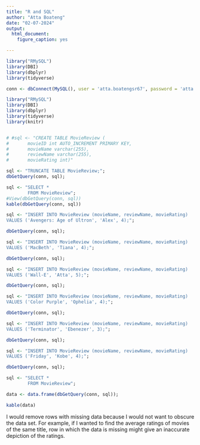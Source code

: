 ```yaml
---
title: "R and SQL"
author: "Atta Boateng"
date: "02-07-2024"
output: 
  html_document:
    figure_caption: yes

---
```


```r
library("RMySQL")
library(DBI)
library(dbplyr)
library(tidyverse)

conn <- dbConnect(MySQL(), user = 'atta.boatengsr67', password = 'atta.boatengsr67', dbname='atta.boatengsr67', host = 'cunydata607sql.mysql.database.azure.com');
```

```r
library("RMySQL")
library(DBI)
library(dbplyr)
library(tidyverse)
library(knitr)


# #sql <- "CREATE TABLE MovieReview (
#       movieID int AUTO_INCREMENT PRIMARY KEY,
#       movieName varchar(255),
#       reviewName varchar(255),
#       movieRating int)"

sql <- "TRUNCATE TABLE MovieReview;";
dbGetQuery(conn, sql);

sql <- "SELECT * 
        FROM MovieReview";
#View(dbGetQuery(conn, sql))
kable(dbGetQuery(conn, sql))

sql <- "INSERT INTO MovieReview (movieName, reviewName, movieRating)
VALUES ('Avengers: Age of Ultron', 'Alex', 4);";

dbGetQuery(conn, sql);

sql <- "INSERT INTO MovieReview (movieName, reviewName, movieRating)
VALUES ('MacBeth', 'Tiana', 4);";

dbGetQuery(conn, sql);

sql <- "INSERT INTO MovieReview (movieName, reviewName, movieRating)
VALUES ('Wall-E', 'Atta', 5);";

dbGetQuery(conn, sql);

sql <- "INSERT INTO MovieReview (movieName, reviewName, movieRating)
VALUES ('Color Purple', 'Ophelia', 4);";

dbGetQuery(conn, sql);

sql <- "INSERT INTO MovieReview (movieName, reviewName, movieRating)
VALUES ('Terminator', 'Ebenezer', 3);";

dbGetQuery(conn, sql);

sql <- "INSERT INTO MovieReview (movieName, reviewName, movieRating)
VALUES ('Friday', 'Kobe', 4);";

dbGetQuery(conn, sql);

sql <- "SELECT * 
        FROM MovieReview";

data <- data.frame(dbGetQuery(conn, sql));

kable(data)


```

I would remove rows with missing data because I would not want to obscure the data set.
For example, if I wanted to find the average ratings of movies of the same title, row in which
the data is missing might give an inaccurate depiction of the ratings.
